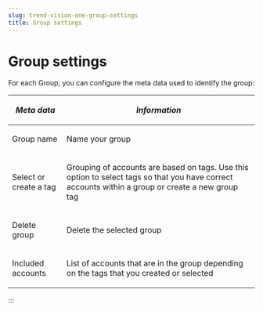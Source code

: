 ```yaml
---
slug: trend-vision-one-group-settings
title: Group settings
---
```

# Group settings

For each Group, you can configure the meta data used to identify the group:

<table>
<thead>
<tr>
<th><p><em>Meta data</em></p></th>
<th><p><em>Information</em></p></th>
</tr>
</thead>
<tbody>
<tr>
<td><p>Group name</p></td>
<td><p>Name your group</p></td>
</tr>
<tr>
<td><p>Select or create a tag</p></td>
<td><p>Grouping of accounts are based on tags. Use this option to select tags so that you have correct accounts within a group or create a new group tag</p></td>
</tr>
<tr>
<td><p>Delete group</p></td>
<td><p>Delete the selected group</p></td>
</tr>
<tr>
<td><p>Included accounts</p></td>
<td><p>List of accounts that are in the group depending on the tags that you created or selected</p></td>
</tr>
</tbody>
</table>
:::
